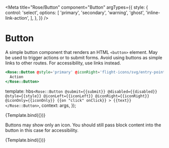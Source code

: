 
<Meta
  title="Rose/Button"
  component="Button"
  argTypes={{
    style: {
      control: 'select',
      options: [
        'primary',
        'secondary',
        'warning',
        'ghost',
        'inline-link-action',
      ],
    },
  }}
/>

# Button

A simple button component that renders an HTML `<button>` element. May be used
to trigger actions or to submit forms. Avoid using buttons as simple links to
other routes. For accessibility, use links instead.

```handlebars
<Rose::Button @style='primary' @iconRight='flight-icons/svg/entry-point-16'>
  Action
</Rose::Button>
```

  template: hbs`
      <Rose::Button
        @submit={{submit}}
        @disabled={{disabled}}
        @style={{style}}
        @iconLeft={{iconLeft}}
        @iconRight={{iconRight}}
        @iconOnly={{iconOnly}}
        {{on "click" onClick}}
      >
        {{text}}
      </Rose::Button>
    `,
  context: args,
});

<Preview>
  <Story
    name="Advanced"
    args={{
      text: 'Action',
      submit: true,
      disabled: false,
      style: 'primary',
      iconLeft: 'flight-icons/svg/check-circle-16',
      iconRight: 'flight-icons/svg/clipboard-copy-16',
    }}
    argTypes={{
      iconLeft: {
        control: 'select',
        options: [
          'flight-icons/svg/check-circle-16',
          'flight-icons/svg/clipboard-copy-16',
        ],
      },
      iconRight: {
        control: 'select',
        options: [
          'flight-icons/svg/check-circle-16',
          'flight-icons/svg/clipboard-copy-16',
        ],
      },
      onClick: { action: 'clicked' },
    }}
  >
    {Template.bind({})}
  </Story>
</Preview>

Buttons may show only an icon. You should still pass block content into the
button in this case for accessibility.

<Preview>
  <Story
    name="Icon Only"
    args={{
      text: 'Icon Only',
      style: 'secondary',
      iconOnly: 'flight-icons/svg/check-circle-16',
    }}
    argTypes={{
      iconOnly: {
        control: 'select',
        options: [
          'flight-icons/svg/check-circle-16',
          'flight-icons/svg/clipboard-copy-16',
        ],
      },
    }}
  >
    {Template.bind({})}
  </Story>
</Preview>
